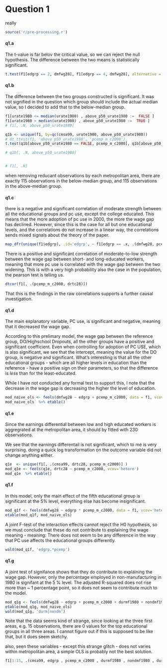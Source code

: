 # Question 1

really

```r
source('r/pre-processing.r')
``` 


#### q1.a


The t-value is far belov the critical value, so we can reject the null hypothesis. The difference between the two means is statistically significant.  




``` r

t.test(f1[edgrp == 2, dmfwg28], f1[edgrp == 4, dmfwg28], alternative = 'two.sided', var.equal = TRUE, conf.level = 0.95) 


```



#### q1.b

The difference between the two groups constructed is significant. It was not signified in the question which group should include the actual median value, so I decided to add that to the below-median group. 

``` r


f1[urate1980 <= median(urate1980) , above_p50_urate1980 :=  FALSE ]
f1[urate1980 > median(urate1980) , above_p50_urate1980 :=  TRUE ]
# f1[, .N, above_p50_urate1980]

q1b <- unique(f1, by=qc(cmsa99, urate1980, above_p50_urate1980)) 
# dt_ttest(f1, 'above_p50_urate1980', 'pcemp_m_c2000')
t.test(q1b[above_p50_urate1980 == FALSE, pcemp_m_c2000], q1b[above_p50_urate1980 == TRUE, pcemp_m_c2000], alternative = 'two.sided', var.equal = TRUE, conf.level = 0.95) 

# q1b[, .N, above_p50_urate1980]


# f1[, .N]


```

when removing reducant observations by each metropolitan area, there are exactly 115 observations in the below-median group, and 115 observations in the above-median group. 



#### q1.c 


there is a negative and significant correlation of moderate strength between all the educational groups and pc use, except the college educated. This means that the more  adoption of pc use in 2000, the more the wage gap has declined.  However, since this is the case for all but one  educational levels, and the correlations do not increase in a linear way, the correlations sends mixed signals about the theory of the paper. 


``` r

map_dfr(unique(f1$edgrp), .id='edgrp', ~ f1[edgrp == .x, .(dmfwg28, pcemp_m_c2000)] %>% dtcor()) 

```

There is a positive and significant correlation of moderate-to-low strength between the wage gap between short- and long-educated workers, meaning that more pc use is correlated with the wage gap between the two widening. This is with a very high probability also the case in the population, the pearson test is telling us.



``` r

dtcor(f1[, .(pcemp_m_c2000, drtc28)])

```


That this is the findings in the raw correlations supports a further causal investigation.



#### q1.d

The main explanatory variable, PC use, is significant and negative, meaning that it decreased the wage gap.

According to this prelimary model, the wage gap between the reference group, DO/Highschool Dropouts, all the other groups have a positive and significant coefficient.  Even when controlling for adoption of PC USE, which is also significant, we see that the intercept, meaning the value for the DO group, is negative and significant. What's interesting is that all the other educational groups - which are all higher levels in education than the reference - have a positive sign on their parameters, so that the difference is *less* than for the least-educated. 

While I have not conducted any formal test to support this, I note that the decrease in the wage gap is decreasing the higher the level of education. 

``` r
mod_naive_ols <- feols(dmfwg28 ~ edgrp + pcemp_m_c2000, data = f1, vcov='hetero')
mod_naive_ols  %>% etable()
```



#### q1.e

Since the earnings differential between low and high educated workers is aggregrated at the metropolitan area, it should by fitted with  230 observations.

We see that the earnings differentail is not significant, which to me is very surprising. doing a quick log transformation on the outcome variable did not change anything either.


``` r

q1e  <- unique(f1[, .(cmsa99, drtc28, pcemp_m_c2000)] ) 
mod_q1e <- feols(q1e, drtc28 ~ pcemp_m_c2000, vcov='hetero')
mod_q1e  %>% etable()
```

#### q1.f



In this model, only the main effect of the fifth educational group is significant at the 5% level, everything else has become insignificant.   



``` r
mod_q1f <- feols(dmfwg28 ~ edgrp * pcemp_m_c2000, data = f1, vcov='hetero')
etable(mod_q1f, mod_naive_ols)
```



A joint F-test of the interaction effects cannot reject the H0 hypothesis, so we must conclude that these do not contribute to explaining the wage meaning - meaning: There does not seem to be any difference in the way that PC use affects the educational groups differently. 

``` r

wald(mod_q1f, 'edgrp.*pcemp')
```

#### q1.g

A joint test of signifance shows that they do contribute to explaining the wage gap. However, only the percentage employed in non-manufacturing in 1980 is signifant at the 5 % level. The adjusted R-squared does not rise more than ~ 1 percentage point, so it does not seem to contribute much to the model. 


``` r
mod_q1g <- feols(dmfwg28 ~ edgrp + pcemp_m_c2000 + durmf1980 + nondmf1980 + durmf1980lo + nondmf1980lo, data = f1, vcov='hetero')
etable(mod_q1g, mod_naive_ols)
wald(mod_q1g, 'durm|nondm')

```

Note that the data seems kind of strange, since looking at the three first areas, e.g. 15 observations, there are 0 values for the top educational groups in all three areas. I cannot figure out if this is supposed to be like that, but it does seem sketchy. 

also, seen these variables - except this strange glitch - does not varies within metropolitan area, a simple OLS is probably not the best solution.

``` r

f1[1:15, .(cmsa99, edgrp , pcemp_m_c2000 , durmf1980 , nondmf1980 , durmf1980lo , nondmf1980lo) ]
```
